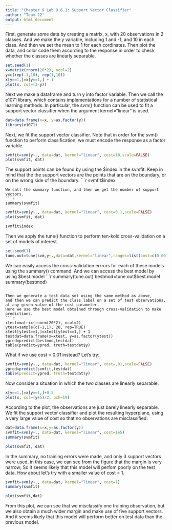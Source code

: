---
title: "Chapter 9 Lab 9.6.1: Support Vector Classifier"
author: "Team 22"
output: html_document
---

First, generate some data by creating a matrix, x, with 20 observations in 2 classes.
And we make the y variable, including 1 and -1, and 10 in each class.
And then we set the mean to 1 for each cordinates.
Then plot the data, and color code them according to the response in order to check whether the classes are linearly separable.

```{r}

set.seed(1)
x=matrix(rnorm(20*2), ncol=2)
y=c(rep(-1,10), rep(1,10))
x[y==1,]=x[y==1,] + 1
plot(x, col=(3-y))

```

Next we make a dataframe and turn y into factor variable.
Then we call the e1071 library, which contains implementations for a number of statistical learning methods. 
In particular, the svm() function can be used to fit a support vector classifier when the argument kernel="linear" is used.

```{r}
dat=data.frame(x=x, y=as.factor(y))
library(e1071)
```

Next, we fit the support vector classifier. Note that in order for the svm() function to perform classification, we must encode the response as a factor variable.
```{r}
svmfit=svm(y~., data=dat, kernel="linear", cost=10,scale=FALSE)
plot(svmfit, dat)
```

The support points can be found by using the $index in the svmfit.
Keep in mind that the the support vectors are the points that are on the boundary, or on the wrong side of the boundary.
```{r}
svmfit$index
```
We call the summary function, and then we get the number of support vectors.
```{r}
summary(svmfit)

```
```{r}
svmfit=svm(y~., data=dat, kernel="linear", cost=0.1,scale=FALSE)
plot(svmfit, dat)
```
```{r}
svmfit$index
```
Then we apply the tune() function to perform ten-kold cross-validation on a set of models of interest.
```{r}
set.seed(1)
tune.out=tune(svm,y~.,data=dat,kernel="linear",ranges=list(cost=c(0.001, 0.01, 0.1, 1,5,10,100)))
```
We can easily access the cross-validation errrors for each of these models using the summary() command.
And we can access the best model by using $best.model
```{r}
summary(tune.out)
bestmod=tune.out$best.model
summary(bestmod)
```

Then we generate a test data set using the same method as above,
and then we can predict the class label on a set of test observations, at any given value of the cost parameter.
Here we use the best model obtained through cross-validation to make predictions.
```{r}
xtest=matrix(rnorm(20*2), ncol=2)
ytest=sample(c(-1,1), 20, rep=TRUE)
xtest[ytest==1,]=xtest[ytest==1,] + 1
testdat=data.frame(x=xtest, y=as.factor(ytest))
ypred=predict(bestmod,testdat)
table(predict=ypred, truth=testdat$y)
```
What if we use cost = 0.01 instead? Let's try:
```{r}
svmfit=svm(y~., data=dat, kernel="linear", cost=.01,scale=FALSE)
ypred=predict(svmfit,testdat)
table(predict=ypred, truth=testdat$y)
```

Now consider a situation in which the two classes are linearly separable.
```{r}
x[y==1,]=x[y==1,]+0.5
plot(x, col=(y+5)/2, pch=19)
```
According to the plot, the observations are just barely linearly separable. 
We fit the support vector classifier and plot the resulting hyperplane, using a very large value of cost so that no observations are misclassified.

```{r}
dat=data.frame(x=x,y=as.factor(y))
svmfit=svm(y~., data=dat, kernel="linear", cost=1e5)
summary(svmfit)
```
```{r}
plot(svmfit, dat)
```
In the summary, no training errors were made, and only 3 support vectors were used, in this case, we can see from the figure that the margin is very narrow;
So it seems likely that this model will perfom poorly on the test data.
How about let's try with a smaller value of cost = 1.
```{r}
svmfit=svm(y~., data=dat, kernel="linear", cost=1)
summary(svmfit)
```
```{r}
plot(svmfit,dat)
```

From this plot, we can see that we misclassify one training observation, but we also obtain a much wider margin and make use of five support vectors.
And it seems likely that this model will perform better on test data than the previous model.
